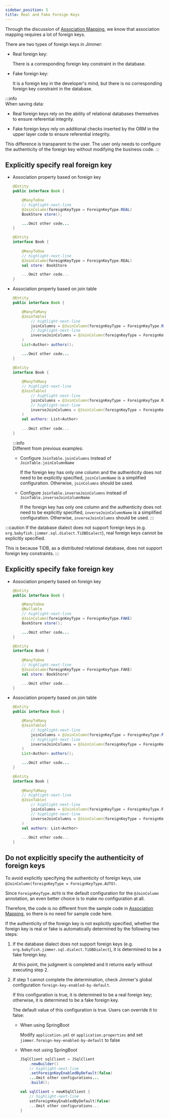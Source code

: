 ```yaml
---
sidebar_position: 5
title: Real and Fake Foreign Keys  
---
```



Through the discussion of [Association Mapping](./association), we know that association mapping requires a lot of foreign keys.

There are two types of foreign keys in Jimmer:

- Real foreign key:

    There is a corresponding foreign key constraint in the database.
    
- Fake foreign key:

    It is a foreign key in the developer's mind, but there is no corresponding foreign key constraint in the database.

:::info  
When saving data:

- Real foreign keys rely on the ability of relational databases themselves to ensure referential integrity.

- Fake foreign keys rely on additional checks inserted by the ORM in the upper layer code to ensure referential integrity.

This difference is transparent to the user. The user only needs to configure the authenticity of the foreign key without modifying the business code.
:::

## Explicitly specify real foreign key

- Association property based on foreign key

    <Tabs groupId="language">
    <TabItem value="java" label="Java">

    ```java title="Book.java"
    @Entity
    public interface Book {

        @ManyToOne  
        // highlight-next-line
        @JoinColumn(foreignKeyType = ForeignKeyType.REAL)
        BookStore store();

        ...Omit other code...
    }
    ```

    </TabItem>
    <TabItem value="kotlin" label="Kotlin">

    ```kotlin title="Book.kt"
    @Entity
    interface Book {
        
        @ManyToOne
        // highlight-next-line  
        @JoinColumn(foreignKeyType = ForeignKeyType.REAL)
        val store: BookStore

        ...Omit other code...
    }
    ```

    </TabItem>
    </Tabs>

- Association property based on join table

    <Tabs groupId="language">
    <TabItem value="java" label="Java">

    ```java title="Book.java"
    @Entity
    public interface Book {

        @ManyToMany
        @JoinTable(
            // highlight-next-line
            joinColumns = @JoinColumn(foreignKeyType = ForeignKeyType.REAL),
            // highlight-next-line
            inverseJoinColumns = @JoinColumn(foreignKeyType = ForeignKeyType.REAL)
        )
        List<Author> authors();

        ...Omit other code...
    }
    ```

    </TabItem>
    <TabItem value="kotlin" label="Kotlin">

    ```kotlin title="Book.kt"
    @Entity
    interface Book {
        
        @ManyToMany
        // highlight-next-line
        @JoinTable(
            // highlight-next-line
            joinColumns = @JoinColumn(foreignKeyType = ForeignKeyType.REAL),
            // highlight-next-line
            inverseJoinColumns = @JoinColumn(foreignKeyType = ForeignKeyType.REAL)
        )
        val authors: List<Author>
        
        ...Omit other code...
    }
    ```

    </TabItem>
    </Tabs>

    :::info  
    Different from previous examples:
    
    -   Configure `JoinTable.joinColumns` instead of `JoinTable.joinColumnName`

        If the foreign key has only one column and the authenticity does not need to be explicitly specified, `joinColumnName` is a simplified configuration. Otherwise, `joinColumns` should be used.

    -   Configure `JoinTable.inverseJoinColumns` instead of `JoinTable.inverseJoinColumnName` 

        If the foreign key has only one column and the authenticity does not need to be explicitly specified, `inverseJoinColumnName` is a simplified configuration. Otherwise, `inverseJoinColumns` should be used.
    :::

:::caution
If the database dialect does not support foreign keys (e.g. `org.babyfish.jimmer.sql.dialect.TiDBDialect`), real foreign keys cannot be explicitly specified. 

This is because TiDB, as a distributed relational database, does not support foreign key constraints.
:::

## Explicitly specify fake foreign key

- Association property based on foreign key

    <Tabs groupId="language">
    <TabItem value="java" label="Java">

    ```java title="Book.java"
    @Entity
    public interface Book {

        @ManyToOne
        @Nullable
        // highlight-next-line
        @JoinColumn(foreignKeyType = ForeignKeyType.FAKE)
        BookStore store();

        ...Omit other code...
    }
    ```

    </TabItem>
    <TabItem value="kotlin" label="Kotlin">

    ```kotlin title="Book.kt"
    @Entity
    interface Book {
        
        @ManyToOne
        // highlight-next-line
        @JoinColumn(foreignKeyType = ForeignKeyType.FAKE)
        val store: BookStore?

        ...Omit other code...
    }
    ```

    </TabItem>
    </Tabs>

- Association property based on join table

    <Tabs groupId="language">
    <TabItem value="java" label="Java">

    ```java title="Book.java"
    @Entity
    public interface Book {

        @ManyToMany
        @JoinTable(
            // highlight-next-line
            joinColumns = @JoinColumn(foreignKeyType = ForeignKeyType.FAKE),
            // highlight-next-line
            inverseJoinColumns = @JoinColumn(foreignKeyType = ForeignKeyType.FAKE)
        )
        List<Author> authors();

        ...Omit other code...
    }
    ```

    </TabItem>
    <TabItem value="kotlin" label="Kotlin">

    ```kotlin title="Book.kt"
    @Entity
    interface Book {
        
        @ManyToMany
        // highlight-next-line
        @JoinTable(
            // highlight-next-line
            joinColumns = @JoinColumn(foreignKeyType = ForeignKeyType.FAKE),
            // highlight-next-line
            inverseJoinColumns = @JoinColumn(foreignKeyType = ForeignKeyType.FAKE)
        )
        val authors: List<Author>
        
        ...Omit other code...
    }
    ```

    </TabItem>
    </Tabs>

## Do not explicitly specify the authenticity of foreign keys  

To avoid explicitly specifying the authenticity of foreign keys, use `@JoinColumn(foreignKeyType = ForeignKeyType.AUTO)`.

Since `ForeignKeyType.AUTO` is the default configuration for the `@JoinColumn` annotation, an even better choice is to make no configuration at all.

Therefore, the code is no different from the sample code in [Association Mapping](./association), so there is no need for sample code here.

If the authenticity of the foreign key is not explicitly specified, whether the foreign key is real or fake is automatically determined by the following two steps:

1. If the database dialect does not support foreign keys (e.g. `org.babyfish.jimmer.sql.dialect.TiDBDialect`), it is determined to be a fake foreign key.

    At this point, the judgment is completed and it returns early without executing step 2.

2. If step 1 cannot complete the determination, check Jimmer's global configuration `foreign-key-enabled-by-default`.

    If this configuration is true, it is determined to be a real foreign key; otherwise, it is determined to be a fake foreign key.
    
    The default value of this configuration is true. Users can override it to false:

    - When using SpringBoot
        
        Modify `application.yml` or `application.properties` and set `jimmer.foreign-key-enabled-by-default` to false

    - When not using SpringBoot

        <Tabs groupId="language">
        <TabItem value="java" label="Java">

        ```java
        JSqlClient sqlClient = JSqlClient
            .newBuilder()
            // highlight-next-line
            .setForeignKeyEnabledByDefault(false)
            ...Omit other configurations...
            .build();
        ```

        </TabItem>
        <TabItem value="kotlin" label="Kotlin">

        ```kotlin
        val sqlClient = newKSqlClient {
            // highlight-next-line
            setForeignKeyEnabledByDefault(false)
            ...Omit other configurations...
        }
        ```

        </TabItem>
        </Tabs>